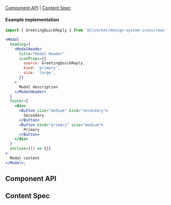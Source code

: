 
<Meta of={ModalStories} />

<Title>Modal</Title>

[Component API](#ComponentAPI) | [Content Spec](#ContentSpec)

#### Example implementation

```jsx
import { GreetingQuickReply } from '@livechat/design-system-icons/react/tabler';

<Modal
  heading={
    <ModalHeader
      title="Modal Header"
      iconProps={{
        source: GreetingQuickReply,
        kind: 'primary',
        size: 'large',
      }}
    >
      Modal description
    </ModalHeader>
  }
  footer={
    <div>
      <Button size="medium" kind="secondary">
        Secondary
      </Button>
      <Button kind="primary" size="medium">
        Primary
      </Button>
    </div>
  }
  onClose={() => {}}
>
  Modal content
</Modal>;
```

## Component API <a id="ComponentAPI" />

<ArgsTable />

## Content Spec <a id="ContentSpec" />

<Figma
  showLink
  height="100%"
  url="https://www.figma.com/file/9FDwjR8lYvincseDkKypC4/Component-Documentations?type=design&node-id=654-44124&mode=dev"
/>
